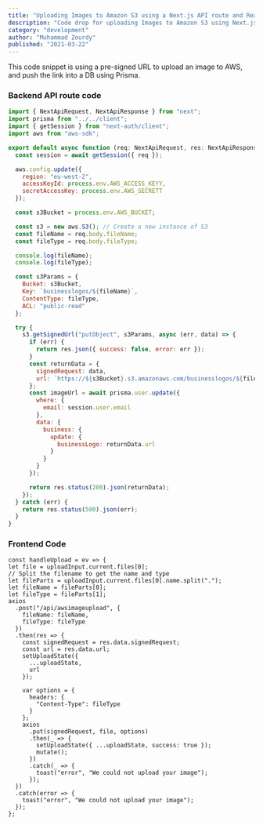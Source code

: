 ---
title: "Uploading Images to Amazon S3 using a Next.js API route and React"
description: "Code drop for uploading Images to Amazon S3 using Next.js API route and React using pre-signed URLs"
category: "development"
author: "Muhammad Zourdy"
published: "2021-03-22"
---

This code snippet is using a pre-signed URL to upload an image to AWS, and push the link into a DB using Prisma.

### Backend API route code

```ts:/api/awsimageupload.js
import { NextApiRequest, NextApiResponse } from "next";
import prisma from "../../client";
import { getSession } from "next-auth/client";
import aws from "aws-sdk";

export default async function (req: NextApiRequest, res: NextApiResponse) {
  const session = await getSession({ req });

  aws.config.update({
    region: "eu-west-2",
    accessKeyId: process.env.AWS_ACCESS_KEYY,
    secretAccessKey: process.env.AWS_SECRETT
  });

  const s3Bucket = process.env.AWS_BUCKET;

  const s3 = new aws.S3(); // Create a new instance of S3
  const fileName = req.body.fileName;
  const fileType = req.body.fileType;

  console.log(fileName);
  console.log(fileType);

  const s3Params = {
    Bucket: s3Bucket,
    Key: `businesslogos/${fileName}`,
    ContentType: fileType,
    ACL: "public-read"
  };

  try {
    s3.getSignedUrl("putObject", s3Params, async (err, data) => {
      if (err) {
        return res.json({ success: false, error: err });
      }
      const returnData = {
        signedRequest: data,
        url: `https://${s3Bucket}.s3.amazonaws.com/businesslogos/${fileName}`
      };
      const imageUrl = await prisma.user.update({
        where: {
          email: session.user.email
        },
        data: {
          business: {
            update: {
              businessLogo: returnData.url
            }
          }
        }
      });

      return res.status(200).json(returnData);
    });
  } catch (err) {
    return res.status(500).json(err);
  }
}
```

### Frontend Code

```jsx:/components/UploadLogo.tsx
const handleUpload = ev => {
let file = uploadInput.current.files[0];
// Split the filename to get the name and type
let fileParts = uploadInput.current.files[0].name.split(".");
let fileName = fileParts[0];
let fileType = fileParts[1];
axios
  .post("/api/awsimageupload", {
    fileName: fileName,
    fileType: fileType
  })
  .then(res => {
    const signedRequest = res.data.signedRequest;
    const url = res.data.url;
    setUploadState({
      ...uploadState,
      url
    });

    var options = {
      headers: {
        "Content-Type": fileType
      }
    };
    axios
      .put(signedRequest, file, options)
      .then(_ => {
        setUploadState({ ...uploadState, success: true });
        mutate();
      })
      .catch(_ => {
        toast("error", "We could not upload your image");
      });
  })
  .catch(error => {
    toast("error", "We could not upload your image");
  });
};
```
